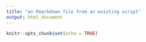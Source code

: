 ```yaml
---
title: "an Rmarkdown file from an existing script"
output: html_document
---
```


```r
knitr::opts_chunk$set(echo = TRUE)
```


```r

```

